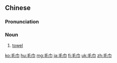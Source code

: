 ==Chinese==
{{zh-forms}}

===Pronunciation===
{{zh-pron
|m=máojīn
|c=mou4 gan1
|h=pfs=mô-kîn
|mn=mô͘-kin/mô͘-kun
|ma=Zh-máojin.ogg
|cat=n
}}

===Noun===
{{zh-noun}}

# [[towel]] {{zh-mw|條}}

{{zh-cat|Elementary}}

[[ko:毛巾]]
[[hu:毛巾]]
[[mg:毛巾]]
[[ja:毛巾]]
[[fi:毛巾]]
[[uk:毛巾]]
[[zh:毛巾]]
